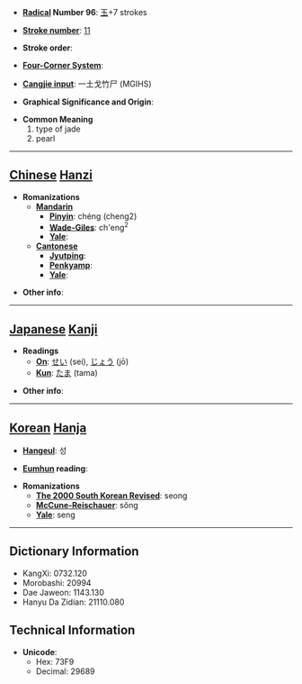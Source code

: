 * '''[[Wiktionary:Chinese radical index| Radical]] Number 96''': [[Wiktionary:Chinese radical index 玉|玉]]+7 strokes

* '''[[Wiktionary:Chinese total strokes index|Stroke number]]''': [[Wiktionary:Chinese total strokes index 11|11]]

* '''Stroke order''': 

* '''[[Wiktionary:Chinese four corner index|Four-Corner System]]''': 

* '''[[Wiktionary:Chinese Cangjie index|Cangjie input]]''': 一土戈竹尸 (MGIHS)

* '''Graphical Significance and Origin''': 

* '''Common Meaning'''
*#type of jade
*# pearl


----

== [[Chinese]] [[Hanzi]] ==

* '''Romanizations'''
** '''[[Mandarin]]'''
*** '''[[Pinyin]]''': chéng (cheng2)
*** '''[[Wade-Giles]]''': ch'eng<sup>2</sup>
*** '''[[Yale]]''': 
** '''[[Cantonese]]'''
*** '''[[Jyutping]]''':
*** '''[[Penkyamp]]''': 
*** '''[[Yale]]''': 

* '''Other info''': 

----

== [[Japanese]] [[Kanji]] ==

* '''Readings'''
** '''[[On]]''': [[せい]] (sei), [[じょう]] (jō)
** '''[[Kun]]''': [[たま]] (tama)

* '''Other info''':  

----

== [[Korean]] [[Hanja]] ==

* '''[[Hangeul]]''': 성

* '''[[Eumhun]] reading''': 

* '''Romanizations'''
** '''[[The 2000 South Korean Revised Romanization|The 2000 South Korean Revised]]''': seong
** '''[[McCune-Reischauer]]''': sŏng
** '''[[Yale]]''': seng

----

== Dictionary Information ==

* KangXi: 0732.120
* Morobashi: 20994
* Dae Jaweon: 1143.130
* Hanyu Da Zidian: 21110.080

== Technical Information ==

* '''Unicode''':
** Hex: 73F9
** Decimal: 29689